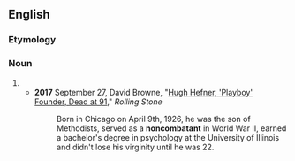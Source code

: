 ==English==

===Etymology===
{{prefix|en|non|combatant}}

===Noun===
{{en-noun}}

# {{alternative form of|en|non-combatant}}
#* '''2017''' September 27, David Browne, "[http://www.rollingstone.com/culture/news/hugh-hefner-playboy-founder-dead-at-91-w443922 Hugh Hefner, 'Playboy' Founder, Dead at 91]," ''Rolling Stone''
#*:  Born in Chicago on April 9th, 1926, he was the son of Methodists, served as a '''noncombatant''' in World War II, earned a bachelor's degree in psychology at the University of Illinois and didn't lose his virginity until he was 22.